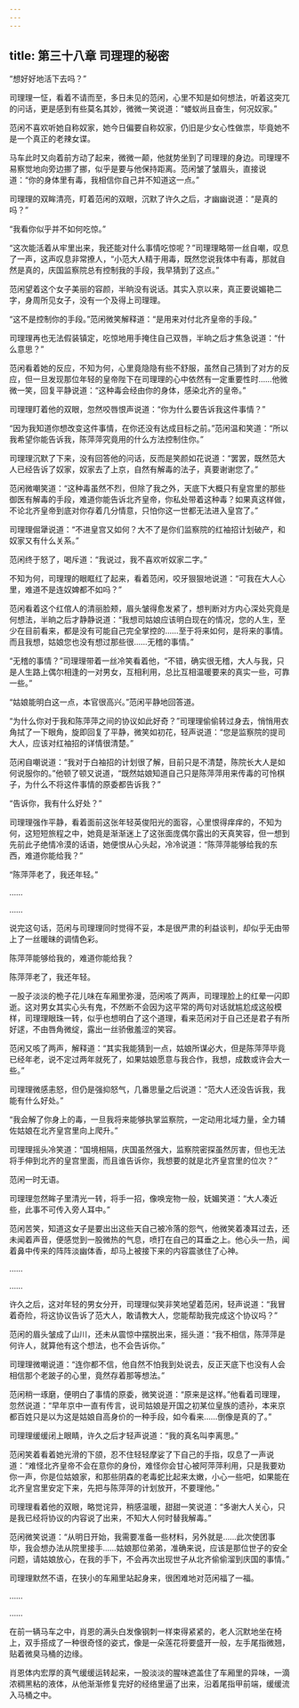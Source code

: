 ```yaml
---
---
---
```

title: 第三十八章 司理理的秘密
---




“想好好地活下去吗？”

司理理一怔，看着不请而至，多日未见的范闲，心里不知是如何想法，听着这突兀的问话，更是感到有些莫名其妙，微微一笑说道：“蝼蚁尚且奋生，何况奴家。”

范闲不喜欢听她自称奴家，她今日偏要自称奴家，仍旧是少女心性做祟，毕竟她不是一个真正的老辣女谍。

马车此时又向着前方动了起来，微微一颠，他就势坐到了司理理的身边。司理理不易察觉地向旁边挪了挪，似乎是要与他保持距离。范闲皱了皱眉头，直接说道：“你的身体里有毒，我相信你自己并不知道这一点。”

司理理的双眸清亮，盯着范闲的双眼，沉默了许久之后，才幽幽说道：“是真的吗？”

“我看你似乎并不如何吃惊。”

“这次能活着从牢里出来，我还能对什么事情吃惊呢？”司理理略带一丝自嘲，叹息了一声，这声叹息非常撩人，“小范大人精于用毒，既然您说我体中有毒，那就自然是真的，庆国监察院总有控制我的手段，我早猜到了这点。”

范闲望着这个女子美丽的容颜，半晌没有说话。其实入京以来，真正要说媚艳二字，身周所见女子，没有一个及得上司理理。

“这不是控制你的手段。”范闲微笑解释道：“是用来对付北齐皇帝的手段。”

司理理再也无法假装镇定，吃惊地用手掩住自己双唇，半晌之后才焦急说道：“什么意思？”

范闲看着她的反应，不知为何，心里竟隐隐有些不舒服，虽然自己猜到了对方的反应，但一旦发现那位年轻的皇帝陛下在司理理的心中依然有一定重要性时……他微微一笑，回复平静说道：“这种毒会经由你的身体，感染北齐的皇帝。”

司理理盯着他的双眼，忽然咬唇恨声说道：“你为什么要告诉我这件事情？”

“因为我知道你想改变这件事情，在你还没有达成目标之前。”范闲温和笑道：“所以我希望你能告诉我，陈萍萍究竟用的什么方法控制住你。”

司理理沉默了下来，没有回答他的问话，反而是笑颜如花说道：“罢罢，既然范大人已经告诉了奴家，奴家去了上京，自然有解毒的法子，真要谢谢您了。”

范闲微嘲笑道：“这种毒虽然不烈，但除了我之外，天底下大概只有皇宫里的那些御医有解毒的手段，难道你能告诉北齐皇帝，你私处带着这种毒？如果真这样做，不论北齐皇帝到底对你存着几分情意，只怕你这一世都无法进入皇宫了。”

司理理倔犟说道：“不进皇宫又如何？大不了是你们监察院的红袖招计划破产，和奴家又有什么关系。”

范闲终于怒了，喝斥道：“我说过，我不喜欢听奴家二字。”

不知为何，司理理的眼眶红了起来，看着范闲，咬牙狠狠地说道：“可我在大人心里，难道不是连奴婢都不如吗？”

范闲看着这个红倌人的清丽脸颊，眉头皱得愈发紧了，想判断对方内心深处究竟是何想法，半晌之后才静静说道：“我想司姑娘应该明白现在的情况，您的人生，至少在目前看来，都是没有可能自己完全掌控的……至于将来如何，是将来的事情。而且我想，姑娘您也没有想过那些很……无稽的事情。”

“无稽的事情？”司理理带着一丝冷笑看着他，“不错，确实很无稽，大人与我，只是人生路上偶尔相逢的一对男女，互相利用，总比互相温暖要来的真实一些，可靠一些。”

“姑娘能明白这一点，本官很高兴。”范闲平静地回答道。

“为什么你对于我和陈萍萍之间的协议如此好奇？”司理理偷偷转过身去，悄悄用衣角拭了一下眼角，旋即回复了平静，微笑如初花，轻声说道：“您是监察院的提司大人，应该对红袖招的详情很清楚。”

范闲自嘲说道：“我对于白袖招的计划很了解，目前只是不清楚，陈院长大人是如何说服你的。”他顿了顿又说道，“既然姑娘知道自己只是陈萍萍用来传毒的可怜棋子，为什么不将这件事情的原委都告诉我？”

“告诉你，我有什么好处？”

司理理强作平静，看着面前这张年轻英俊阳光的面容，心里恨得痒痒的，不知为何，这短短旅程之中，她竟是渐渐迷上了这张面庞偶尔露出的天真笑容，但一想到先前此子绝情冷漠的话语，她便恨从心头起，冷冷说道：“陈萍萍能够给我的东西，难道你能给我？”

“陈萍萍老了，我还年轻。”

……

……

说完这句话，范闲与司理理同时觉得不妥，本是很严肃的利益谈判，却似乎无由带上了一丝暖昧的调情色彩。

陈萍萍能够给我的，难道你能给我？

陈萍萍老了，我还年轻。

一股子淡淡的桅子花儿味在车厢里弥漫，范闲咳了两声，司理理脸上的红晕一闪即逝。这对男女其实心头有鬼，不然断不会因为这平常的两句对话就尴尬成这般模样，司理理眼珠一转，似乎也想明白了这个道理，看来范闲对于自己还是君子有所好逑，不由唇角微绽，露出一丝骄傲羞涩的笑容。

范闲又咳了两声，解释道：“其实我能猜到一点，姑娘所谋必大，但是陈萍萍毕竟已经年老，说不定过两年就死了，如果姑娘愿意与我合作，我想，成数或许会大一些。”

司理理微感恚怒，但仍是强抑怒气，几番思量之后说道：“范大人还没告诉我，我能有什么好处。”

“我会解了你身上的毒，一旦我将来能够执掌监察院，一定动用北域力量，全力辅佐姑娘在北齐皇宫里向上爬升。”

司理理摇头冷笑道：“国境相隔，庆国虽然强大，监察院密探虽然厉害，但也无法将手伸到北齐的皇宫里面，而且谁告诉你，我想要的就是北齐皇宫里的位次？”

范闲一时无语。

司理理忽然眸子里清光一转，将手一招，像唤宠物一般，妩媚笑道：“大人凑近些，此事不可传入旁人耳中。”

范闲苦笑，知道这女子是要出出这些天自己被冷落的怨气，他微笑着凑耳过去，还未闻着声音，便感觉到一股微热的气息，喷打在自己的耳垂之上。他心头一热，闻着鼻中传来的阵阵淡幽体香，却马上被接下来的内容震骇住了心神。

……

……

许久之后，这对年轻的男女分开，司理理似笑非笑地望着范闲，轻声说道：“我冒着奇险，将这协议告诉了范大人，敢请教大人，您能帮助我完成这个协议吗？”

范闲的眉头皱成了山川，还未从震惊中摆脱出来，摇头道：“我不相信，陈萍萍是何许人，就算他有这个想法，也不会告诉你。”

司理理微嘲说道：“连你都不信，他自然不怕我到处说去，反正天底下也没有人会相信那个老跛子的心里，竟然存着那等想法。”

范闲稍一琢磨，便明白了事情的原委，微笑说道：“原来是这样。”他看着司理理，忽然说道：“早年京中一直有传言，说司姑娘是开国之初某位皇族的遗孙，本来京都百姓只是以为这是姑娘自高身价的一种手段，如今看来……倒像是真的了。”

司理理缓缓闭上眼睛，许久之后才轻声说道：“我的真名叫李离思。”

范闲笑着看着她光滑的下颌，忍不住轻轻摩娑了下自己的手指，叹息了一声说道：“难怪北齐皇帝不会在意你的身份，难怪你会甘心被阿萍萍利用，只是我要劝你一声，你是位姑娘家，和那些阴森的老毒蛇比起来太嫩，小心一些吧，如果能在北齐皇宫里安定下来，先把与陈萍萍的计划放开，不要理他。”

司理理看着他的双眼，略觉诧异，稍感温暖，甜甜一笑说道：“多谢大人关心，只是我已经将协议的内容说了出来，不知大人何时替我解毒。”

范闲微笑说道：“从明日开始，我需要准备一些材料，另外就是……此次使团事毕，我会想办法从院里接手……姑娘那位弟弟，准确来说，应该是那位世子的安全问题，请姑娘放心，在我的手下，不会再次出现世子从北齐偷偷溜到庆国的事情。”

司理理默然不语，在狭小的车厢里站起身来，很困难地对范闲福了一福。

……

……

在前一辆马车之中，肖恩的满头白发像钢刺一样束得紧紧的，老人沉默地坐在椅上，双手搭成了一种很奇怪的姿式，像是一朵莲花将要盛开一般，左手尾指微翘，贴着微臭马桶的边缘。

肖恩体内宏厚的真气缓缓运转起来，一股淡淡的腥味遮盖住了车厢里的异味，一滴浓稠黑粘的液体，从他渐渐修复完好的经络里逼了出来，沿着尾指甲前端，缓缓流入马桶之中。